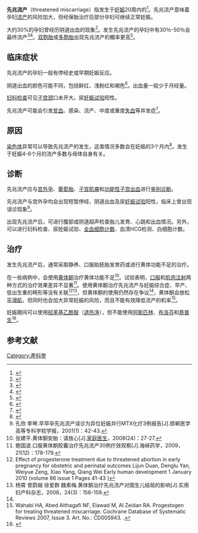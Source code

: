 {{medical}}
'''先兆流产'''（threatened miscarriage）指发生于[[妊娠|妊娠]]20周内的{{le|阴道出血|Vaginal bleeding}}<ref>{{cite web|url=http://www.drugs.com/cg/threatened-miscarriage.html|title=Threatened Miscarriage|author=Thomson Reuters|publisher=Drugs.com|language=en|accessdate=2010-05-30|archive-date=2009-11-19|archive-url=https://web.archive.org/web/20091119023019/http://www.drugs.com/cg/threatened-miscarriage.html|dead-url=no}}</ref>。先兆流产意味着孕妇[[流产|流产]]的风险加大，但经保胎治疗后部分孕妇可继续正常妊娠。{{Citation needed}}

大约30%的孕妇曾经历阴道出血的现象<ref name="pregnancy-info">{{cite web|url=http://www.pregnancy-info.net/threatened_miscarriage.html|title=Threatened Miscarriage|publisher=Pregnancy-Info.net|language=en|accessdate=2010-05-30|archive-date=2010-06-14|archive-url=https://web.archive.org/web/20100614032038/http://www.pregnancy-info.net/threatened_miscarriage.html|dead-url=no}}</ref>。发生先兆流产的孕妇中有30％-50％会最终流产<ref name="pregnancy-info">{{cite web|url=http://www.pregnancy-info.net/threatened_miscarriage.html|title=Threatened Miscarriage|publisher=Pregnancy-Info.net|language=en|accessdate=2010-05-30}}</ref><ref name="HON">{{cite web|url=http://www.emedicinehealth.com/threatened_miscarriage/article_em.htm|title=Threatened Miscarriage|publisher={{le|Health On the Net Foundation}}|language=en|accessdate=2010-05-30|archive-date=2010-05-14|archive-url=https://web.archive.org/web/20100514063720/http://www.emedicinehealth.com/threatened_miscarriage/article_em.htm|dead-url=no}}</ref>。[[双胞胎|双胞胎]]或[[多胞胎|多胞胎]]出现先兆流产的概率更高<ref>{{cite web|url=http://www.babyworld.co.uk/information/pregnancy/twins/twin_pregnancy_complications.asp|title=Multiple and twin pregnancy complications|publisher=babyworld|language=en|accessdate=2010-05-30|deadurl=yes|archiveurl=https://web.archive.org/web/20100210001649/http://www.babyworld.co.uk/information/pregnancy/twins/twin_pregnancy_complications.asp|archivedate=2010-02-10}}</ref>。

== 临床症状 ==
先兆流产的孕妇一般有停经史或早期妊娠反应。

阴道出血的颜色可能不同，包括鲜红、浅粉红和褐色<ref name="pregnancy-info">{{cite web|url=http://www.pregnancy-info.net/threatened_miscarriage.html|title=Threatened Miscarriage|publisher=Pregnancy-Info.net|language=en|accessdate=2010-05-30}}</ref>。出血量一般少于月经量。

[[妇科检查|妇科检查]]可见[[子宫颈|子宫颈]]口未开大。尿[[妊娠试验|妊娠试验]]阳性。

先兆流产可能会引发[[贫血|贫血]]、感染、流产、中度或重度[[失血|失血]]等并发症<ref name="#1">{{cite web|url=http://www.nlm.nih.gov/medlineplus/ency/article/000907.htm|title=Miscarriage - threatened: MedlinePlus Medical Encyclopedia|publisher=A.D.A.M., Inc.|language=en|accessdate=2010-05-30|archive-date=2010-06-09|archive-url=https://web.archive.org/web/20100609200547/http://www.nlm.nih.gov/medlineplus/ency/article/000907.htm|dead-url=no}}</ref>。

== 原因 ==
[[染色体|染色体]]异常可以导致先兆流产的发生，这类情况多数会在妊娠的3个月内<ref name="HON">{{cite web|url=http://www.emedicinehealth.com/threatened_miscarriage/article_em.htm|title=Threatened Miscarriage|publisher={{le|Health On the Net Foundation}}|language=en|accessdate=2010-05-30}}</ref>。发生于妊娠4-6个月的流产多数与母体自身有关。

== 诊断 ==
先兆流产应与[[宫外孕|宫外孕]]、[[葡萄胎|葡萄胎]]、[[子宫肌瘤|子宫肌瘤]]和[[功能性子宫出血|功能性子宫出血]]进行[[鉴别诊断|鉴别诊断]]。

先兆流产与宫外孕均会出现短暂停经、阴道出血及尿[[妊娠试验|妊娠试验]]阳性，临床上曾出现误诊现象<ref>孔欣 李琴.早早孕先兆流产误诊为异位妊娠并行MTX化疗3例报告[J].邯郸医学高等专科学校学报，2001(1)：42-43.</ref>。

出现先兆流产后，可进行腹部或阴道超声检查胎儿发育、心跳和出血情况。另外，可以进行妇科检查、尿妊娠试验、[[全血细胞计数|全血细胞计数]]、血清HCG检测、白细胞计数。

== 治疗 ==
发生先兆流产后，通常采取静养、口服助胚胎发育药或进行黄体功能不足的治疗。

在一些病例中，会使用[[黄体酮|黄体酮]]治疗黄体功能不足<ref>张建平.黄体酮安胎：请放心[J].[[家庭醫生_(雜誌)|家庭医生]]，2008(24)：27-27.</ref>。试验表明，[[口服|口服]]和[[肌肉注射|肌肉注射]]两种方式的治疗效果差异不显著<ref>鲍国波.口服黄体酮胶囊治疗先兆流产30例疗效观察[J].海峡药学，2009，21(12)：178-179.</ref>。使用黄体酮治疗先兆流产与妊娠综合症、早产、低出生重的畸形等没有关联<ref>Effect of progesterone treatment due to threatened abortion in early pregnancy for obstetric and perinatal outcomes Lijun Duan, Denglu Yan, Weiyue Zeng, Xiao Yang, Qiang Wei  Early human development 1 January 2010 (volume 86 issue 1 Pages 41-43 {{doi|10.1016/j.earlhumdev.2009.12.007}}) </ref><ref>杨霄 曾蔚越 徐爱群 魏素梅.黄体酮治疗先兆流产对围生儿结局的影响[J].实用妇产科杂志，2008，24(3)：156-159.</ref>，但黄体酮的使用仍然存在争议<ref name="#1"/>，黄体酮会放松[[平滑肌|平滑肌]]，但同时也会加大异常妊娠的风险，而且不能有效降低流产的机率<ref>Wahabi HA, Abed Althagafi NF, Elawad M, Al Zeidan RA. Progestogen for treating threatened miscarriage. Cochrane Database of Systematic Reviews 2007, Issue 3. Art. No.: CD005943. {{doi|10.1002/14651858.CD005943.pub2}}.</ref>。

妊娠期间可以使用[[羟苯基乙酰胺|羟苯基乙酰胺]]（[[退热净|退热净]]），但不能使用[[阿斯匹林|阿斯匹林]]、[[布洛芬|布洛芬]]和[[萘普生|萘普生]]<ref name="HON">{{cite web|url=http://www.emedicinehealth.com/threatened_miscarriage/article_em.htm|title=Threatened Miscarriage|publisher={{le|Health On the Net Foundation}}|language=en|accessdate=2010-05-30}}</ref>。

==参考文献==
<div class="references-small">
<references></references>
</div>
[[Category:產科學|Category:產科學]]